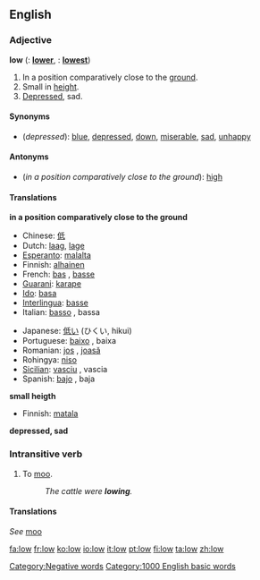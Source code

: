 ==English==

{{rank|laid|cold|led|518|low|American|bad|forward}}

===Adjective===
'''low'''  ({{compar}}: '''[[lower]]''', {{superl}}: '''[[lowest]]''')
# In a position comparatively close to the [[ground]].
# Small in [[height]].
# [[Depressed]], sad.

====Synonyms====
*(''depressed''): [[blue]], [[depressed]], [[down]], [[miserable]], [[sad]], [[unhappy]]

====Antonyms====
*(''in a position comparatively close to the ground''): [[high]]

====Translations====

'''in a position comparatively close to the ground'''
{{top}}
*Chinese: [[低]]
*Dutch: [[laag]], [[lage]]
*[[Esperanto]]: [[malalta]]
*Finnish: [[alhainen]]
*French: [[bas]] {{m}}, [[basse]] {{f}}
*[[Guarani]]: [[karape]]
*[[Ido]]: [[basa]]
*[[Interlingua]]: [[basse]]
*Italian: [[basso]] {{m}}, bassa {{f}}
{{mid}}
*Japanese: [[低い]] (ひくい, hikui)
*Portuguese: [[baixo]] {{m}}, baixa {{f}}
*Romanian: [[jos]] {{m}}, [[joasă]] {{f}}
*Rohingya: [[niso]]
*[[Sicilian]]: [[vasciu]] {{m}}, vascia {{f}}
*Spanish: [[bajo]] {{m}}, baja {{f}}
{{bottom}}

'''small heigth'''
{{top}}
*Finnish: [[matala]]
{{mid}}
{{bottom}}

'''depressed, sad'''
{{top}}
{{mid}}
{{bottom}}

===Intransitive verb===
{{en-infl-reg-consonant|low||}}
# To [[moo]].
#:''The cattle were '''lowing'''.''

====Translations====
''See'' [[moo]]

[[Category:Negative words]]

[[Category:1000 English basic words]]

[[fa:low]]
[[fr:low]]
[[ko:low]]
[[io:low]]
[[it:low]]
[[pt:low]]
[[fi:low]]
[[ta:low]]
[[zh:low]]